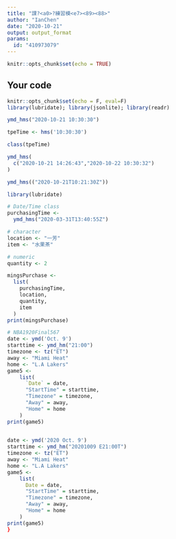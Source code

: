 ---
title: "課?<a0>?練習模<e7><89><88>"
author: "IanChen"
date: "2020-10-21"
output: output_format
params:
  id: "410973079"
---

```{r setup, include=FALSE}
knitr::opts_chunk$set(echo = TRUE)
```

## Your code

```{r}
knitr::opts_chunk$set(echo = F, eval=F)
library(lubridate); library(jsonlite); library(readr)
```
```{r}
ymd_hms("2020-10-21 10:30:30")
```

```{r}
tpeTime <- hms('10:30:30')
```

```{r}
class(tpeTime)
```
```{r}
ymd_hms(
  c("2020-10-21 14:26:43","2020-10-22 10:30:32")
)
```
```{r}
ymd_hms(("2020-10-21T10:21:30Z"))
```


```{r}
library(lubridate)

# Date/Time class
purchasingTime <- 
  ymd_hms("2020-03-31T13:40:55Z")

# character
location <- "一芳"
item <- "水果茶"

# numeric
quantity <- 2

mingsPurchase <-
  list(
    purchasingTime, 
    location, 
    quantity, 
    item
  )
print(mingsPurchase)
```



```{r}
# NBA1920Final567
date <- ymd('Oct. 9')
starttime <- ymd_hm("21:00")
timezone <- tz("ET")
away <- "Miami Heat"
home <- "L.A Lakers"
game5 <-
    list(
      `Date` = date,
      "StartTime" = starttime,
      "Timezone" = timezone,
      "Away" = away,
      "Home" = home
    )
print(game5)      
      
```


```{r}
date <- ymd('2020 Oct. 9')
starttime <- ymd_hm("20201009 E21:00T")
timezone <- tz("ET")
away <- "Miami Heat"
home <- "L.A Lakers"
game5 <-
    list(
      Date = date,
      "StartTime" = starttime,
      "Timezone" = timezone,
      "Away" = away,
      "Home" = home
    )
print(game5)
}
```


